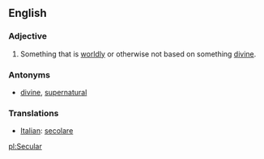 ==English==

===Adjective===
#Something that is [[worldly]] or otherwise not based on something [[divine]].

===Antonyms===
*[[divine]], [[supernatural]]

=== Translations ===
*[[Italian]]: [[secolare]]

[[pl:Secular]]